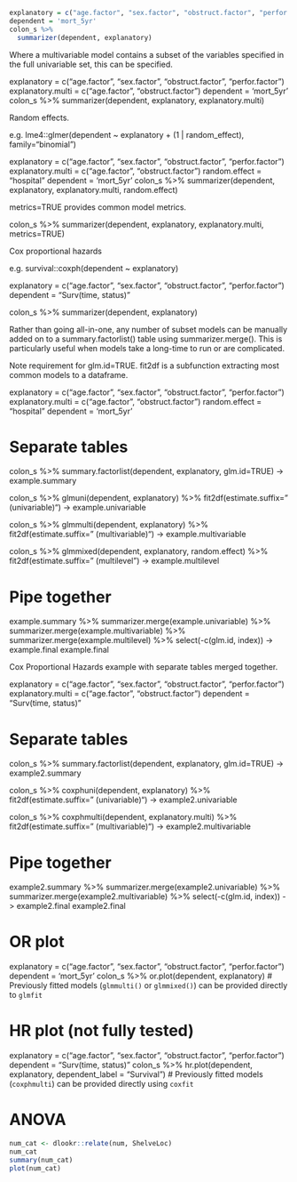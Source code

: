 


```r
explanatory = c("age.factor", "sex.factor", "obstruct.factor", "perfor.factor")
dependent = 'mort_5yr'
colon_s %>%
  summarizer(dependent, explanatory)
```


Where a multivariable model contains a subset of the variables specified in the full univariable set, this can be specified.

explanatory = c("age.factor", "sex.factor", "obstruct.factor", "perfor.factor")
explanatory.multi = c("age.factor", "obstruct.factor")
dependent = 'mort_5yr'
colon_s %>%
  summarizer(dependent, explanatory, explanatory.multi)

Random effects.

e.g. lme4::glmer(dependent ~ explanatory + (1 | random_effect), family="binomial")

explanatory = c("age.factor", "sex.factor", "obstruct.factor", "perfor.factor")
explanatory.multi = c("age.factor", "obstruct.factor")
random.effect = "hospital"
dependent = 'mort_5yr'
colon_s %>%
  summarizer(dependent, explanatory, explanatory.multi, random.effect)

metrics=TRUE provides common model metrics.

colon_s %>%
  summarizer(dependent, explanatory, explanatory.multi,  metrics=TRUE)

Cox proportional hazards

e.g. survival::coxph(dependent ~ explanatory)

explanatory = c("age.factor", "sex.factor", "obstruct.factor", "perfor.factor")
dependent = "Surv(time, status)"

colon_s %>% 
	summarizer(dependent, explanatory)

Rather than going all-in-one, any number of subset models can be manually added on to a summary.factorlist() table using summarizer.merge(). This is particularly useful when models take a long-time to run or are complicated.

Note requirement for glm.id=TRUE. fit2df is a subfunction extracting most common models to a dataframe.

explanatory = c("age.factor", "sex.factor", "obstruct.factor", "perfor.factor")
explanatory.multi = c("age.factor", "obstruct.factor")
random.effect = "hospital"
dependent = 'mort_5yr'

# Separate tables
colon_s %>%
  summary.factorlist(dependent, explanatory, glm.id=TRUE) -> example.summary

colon_s %>%
  glmuni(dependent, explanatory) %>%
  fit2df(estimate.suffix=" (univariable)") -> example.univariable

colon_s %>%
  glmmulti(dependent, explanatory) %>%
  fit2df(estimate.suffix=" (multivariable)") -> example.multivariable


colon_s %>%
  glmmixed(dependent, explanatory, random.effect) %>%
  fit2df(estimate.suffix=" (multilevel") -> example.multilevel

# Pipe together
example.summary %>% 
  summarizer.merge(example.univariable) %>% 
  summarizer.merge(example.multivariable) %>% 
  summarizer.merge(example.multilevel) %>% 
  select(-c(glm.id, index)) -> example.final
example.final

Cox Proportional Hazards example with separate tables merged together.

explanatory = c("age.factor", "sex.factor", "obstruct.factor", "perfor.factor")
explanatory.multi = c("age.factor", "obstruct.factor")
dependent = "Surv(time, status)"

# Separate tables
colon_s %>%
	summary.factorlist(dependent, explanatory, glm.id=TRUE) -> example2.summary

colon_s %>%
	coxphuni(dependent, explanatory) %>%
	fit2df(estimate.suffix=" (univariable)") -> example2.univariable

colon_s %>%
  coxphmulti(dependent, explanatory.multi) %>%
  fit2df(estimate.suffix=" (multivariable)") -> example2.multivariable

# Pipe together
example2.summary %>% 
	summarizer.merge(example2.univariable) %>% 
	summarizer.merge(example2.multivariable) %>% 
	select(-c(glm.id, index)) -> example2.final
example2.final







# OR plot
explanatory = c("age.factor", "sex.factor", "obstruct.factor", "perfor.factor")
dependent = 'mort_5yr'
colon_s %>%
  or.plot(dependent, explanatory)
# Previously fitted models (`glmmulti()` or `glmmixed()`) can be provided directly to `glmfit`  
  
# HR plot (not fully tested)
explanatory = c("age.factor", "sex.factor", "obstruct.factor", "perfor.factor")
dependent = "Surv(time, status)"
colon_s %>%
  hr.plot(dependent, explanatory, dependent_label = "Survival")
# Previously fitted models (`coxphmulti`) can be provided directly using `coxfit`




# ANOVA


```r
num_cat <- dlookr::relate(num, ShelveLoc)
num_cat
summary(num_cat)
plot(num_cat)

```



